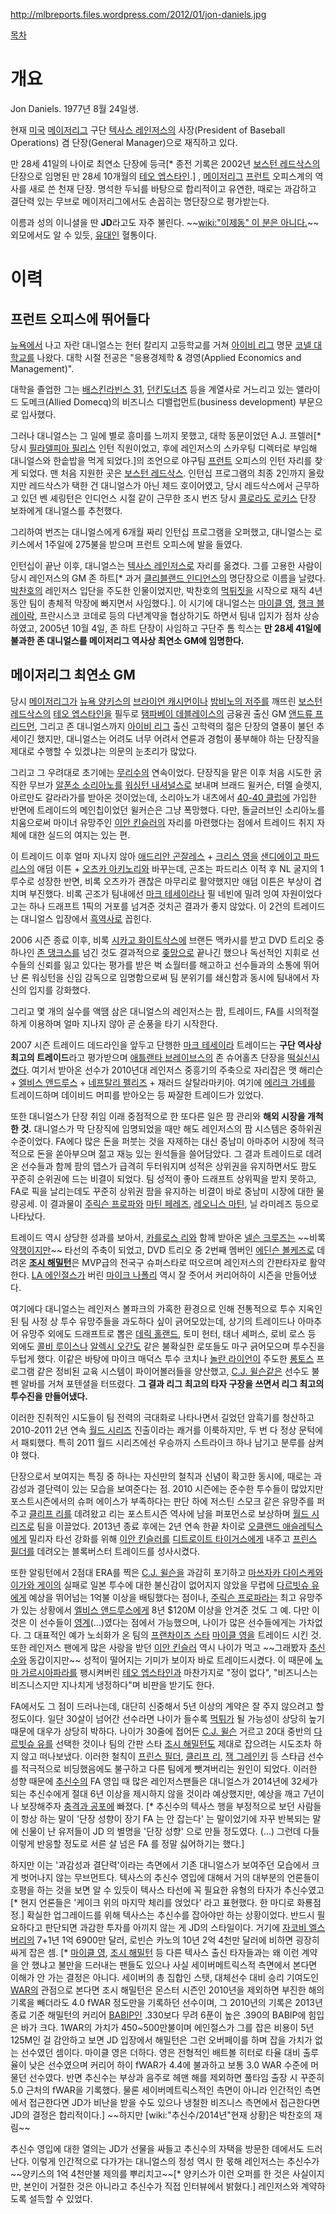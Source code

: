 http://mlbreports.files.wordpress.com/2012/01/jon-daniels.jpg

[[목차]]

= 개요 =
Jon Daniels. 1977년 8월 24일생. 

현재 [[미국]] [[메이저리그]] 구단 [[텍사스 레인저스]]의 사장(President of Baseball Operations) 겸 단장(General Manager)으로 재직하고 있다.

만 28세 41일의 나이로 최연소 단장에 등극[* 종전 기록은 2002년 [[보스턴 레드삭스]]의 단장으로 임명된 만 28세 10개월의 [[테오 엡스타인]].] , [[메이저리그]] [[프런트]] 오피스계의 역사를 새로 쓴 천재 단장. 명석한 두뇌를 바탕으로 합리적이고 유연한, 때로는 과감하고 결단력 있는 무브로 메이저리그에서도 손꼽히는 명단장으로 평가받는다.

이름과 성의 이니셜을 딴 '''JD'''라고도 자주 불린다. ~~[[wiki:"이제동" 이 분은 아니다.]]~~ 외모에서도 알 수 있듯, [[유대인]] 혈통이다.

= 이력 =
== 프런트 오피스에 뛰어들다 ==
[[뉴욕]]에서 나고 자란 대니얼스는 헌터 칼리지 고등학교를 거쳐 [[아이비 리그]] 명문 [[코넬 대학교]]를 나왔다. 대학 시절 전공은 "응용경제학 & 경영(Applied Economics and Management)".

대학을 졸업한 그는 [[배스킨라빈스 31]], [[던킨도너츠]] 등을 계열사로 거느리고 있는 앨라이드 도메크(Allied Domecq)의 비즈니스 디밸럽먼트(business development) 부문으로 입사했다. 

그러나 대니얼스는 그 일에 별로 흥미를 느끼지 못했고, 대학 동문이었던 A.J. 프렐러[* 당시 [[필라델피아 필리스]] 인턴 직원이었고, 후에 레인저스의 스카우팅 디렉터로 부임해 대니얼스와 한솥밥을 먹게 되었다.]의 조언으로 야구팀 [[프런트]] 오피스의 인턴 자리를 찾게 되었다. 맨 처음 지원한 곳은 [[보스턴 레드삭스]]. 인턴십 프로그램의 최종 2인까지 올랐지만 레드삭스가 택한 건 대니얼스가 아닌 제드 호이어였고, 당시 레드삭스에서 근무하고 있던 벤 셰링턴은 인디언스 시절 같이 근무한 조시 번즈 당시 [[콜로라도 로키스]] 단장 보좌에게 대니얼스를 추천했다.

그리하여 번즈는 대니얼스에게 6개월 짜리 인턴십 프로그램을 오퍼했고, 대니얼스는 로키스에서 1주일에 275불을 받으며 프런트 오피스에 발을 들였다. 

인턴십이 끝난 이후, 대니얼스는 [[텍사스 레인저스]]로 자리를 옮겼다. 그를 고용한 사람이 당시 레인저스의 GM 존 하트[* 과거 [[클리블랜드 인디언스]]의 명단장으로 이름을 날렸다. [[박찬호]]의 레인저스 입단을 주도한 인물이었지만, 박찬호의 [[먹튀]]짓을 시작으로 재직 4년 동안 팀이 총체적 막장에 빠지면서 사임했다.]. 이 시기에 대니얼스는 [[마이클 영]], [[행크 블레이락]], 프란시스코 코데로 등의 다년계약을 협상하기도 하면서 팀내 입지가 점차 상승하였고, 2005년 10월 4일, 존 하트 단장이 사임하고 구단주 톰 힉스는 '''만 28세 41일에 불과한 존 대니얼스를 메이저리그 역사상 최연소 GM에 임명한다.'''  

== 메이저리그 최연소 GM ==
당시 [[메이저리그]]가 [[뉴욕 양키스]]의 [[브라이언 캐시먼]]이나 [[밤비노의 저주]]를 깨뜨린 [[보스턴 레드삭스]]의 [[테오 엡스타인]]을 필두로 [[탬파베이 데블레이스]]의 금융권 출신 GM [[앤드류 프리드먼]], 그리고 존 대니얼스까지 [[아이비 리그]] 출신 고학력의 젊은 단장의 열풍이 불던 추세이긴 했지만, 대니얼스는 어려도 너무 어려서 연륜과 경험이 풍부해야 하는 단장직을 제대로 수행할 수 있겠냐는 의문의 눈초리가 많았다.   

그리고 그 우려대로 초기에는 [[무리수]]의 연속이었다. 단장직을 맡은 이후 처음 시도한 굵직한 무브가 [[알폰소 소리아노]]를 [[워싱턴 내셔널스]]로 보내며 브래드 윌커슨, 터멜 슬렛지, 아르만도 갈라라가를 받아온 것이었는데, 소리아노가 내츠에서 [[40-40 클럽]]에 가입한 반면에 트레이드의 메인칩이었던 윌커슨은 그냥 폭망했다. 다만, 돌글러브인 소리아노를 치움으로써 마이너 유망주인 [[이안 킨슬러]]의 자리를 마련했다는 점에서 트레이드 취지 자체에 대한 실드의 여지는 있는 편.

이 트레이드 이후 얼마 지나지 않아 [[애드리안 곤잘레스]] + [[크리스 영]]을 [[샌디에이고 파드리스]]의 애덤 이튼 + [[오츠카 아키노리]]와 바꾸는데, 곤조는 파드리스 이적 후 NL 굴지의 1루수로 성장한 반면, 비록 오츠카가 괜찮은 마무리로 활약했지만 애덤 이튼은 부상이 겹치며 부진했다. 비록 곤조가 팀내에선 [[마크 테세이라]]나 필 네빈에 밀려 잉여 자원이었다고는 하나 드래프트 1픽의 거포를 넘겨준 것치곤 결과가 좋지 않았다. 이 2건의 트레이드는 대니얼스 입장에서 [[흑역사]]로 꼽힌다.

2006 시즌 종료 이후, 비록 [[시카고 화이트삭스]]에 브랜든 맥카시를 받고 DVD 트리오 중 하나인 [[존 댕크스]]를 넘긴 것도 결과적으로 [[좆망]]으로 끝나긴 했으나 독선적인 지휘로 선수들의 신뢰를 잃고 있다는 평가를 받은 벅 쇼월터를 해고하고 선수들과의 소통에 뛰어난 론 워싱턴을 신임 감독으로 임명함으로써 팀 분위기를 쇄신함과 동시에 팀내에서 자신의 입지를 강화했다.  

그리고 몇 개의 실수를 액땜 삼은 대니얼스의 레인저스는 팜, 트레이드, FA를 시의적절하게 이용하며 얼마 지나지 않아 곧 순풍을 타기 시작한다. 

2007 시즌 트레이드 데드라인을 앞두고 단행한 [[마크 테세이라]] 트레이드는 '''구단 역사상 최고의 트레이드'''라고 평가받으며 [[애틀랜타 브레이브스]]의 존 슈어홀츠 단장을 [[떡실신]]시켰다. 여기서 받아온 선수가 2010년대 레인저스 중흥기의 주축으로 자리잡은 맷 해리슨 + [[엘비스 앤드루스]] + [[네프탈리 펠리즈]] + 재러드 살탈라마키아. 여기에 [[에리크 가녜]]를 트레이드하며 데이비드 머피를 받아오는 등 짜잘한 트레이드가 있었다.

또한 대니얼스가 단장 취임 이래 중점적으로 한 또다른 일은 팜 관리와 '''해외 시장을 개척한 것.''' 대니얼스가 막 단장직에 임명되었을 때만 해도 레인저스의 팜 시스템은 중하위권 수준이었다. FA에다 많은 돈을 퍼붓는 것을 자제하는 대신 중남미 아마추어 시장에 적극적으로 돈을 쏟아부으며 젊고 재능 있는 원석들을 쓸어담았다. 그 결과 트레이드로 데려온 선수들과 함께 팜의 뎁스가 급격히 두터워지며 성적은 상위권을 유지하면서도 팜도 꾸준히 순위권에 드는 비결이 되었다. 팀 성적이 좋아 드래프트 상위픽을 받지 못하고, FA로 픽을 날리는데도 꾸준히 상위권 팜을 유지하는 비결이 바로 중남미 시장에 대한 물량공세. 이 결과물이 [[주릭슨 프로파]]와 [[마틴 페레즈]], [[레오니스 마틴]], 닐 라미레즈 등으로 나타났다.   

트레이드 역시 상당한 성과를 보아서, [[카를로스 리]]와 함께 받아온 [[넬슨 크루즈]]는 ~~비록 [[약쟁이]]지만~~ 타선의 주축이 되었고, DVD 트리오 중 2번째 멤버인 [[에딘슨 볼케즈]]로 데려온 '''[[조시 해밀턴]]'''은 MVP급의 전국구 슈퍼스타로 떠오르며 레인저스의 간판타자로 활약한다. [[LA 에인절스]]가 버린 [[마이크 나폴리]] 역시 잘 줏어서 커리어하이 시즌을 만들어냈다. 
  
여기에다 대니얼스는 레인저스 볼파크의 가혹한 환경으로 인해 전통적으로 투수 지옥인 된 팀 사정 상 투수 유망주들을 과도하다 싶이 긁어모았는데, 상기의 트레이드나 아마추어 유망주 외에도 드래프트로 뽑은 [[데릭 홀랜드]], 토미 헌터, 태너 셰퍼스, 로비 로스 등 외에도 [[콜비 루이스]]나 [[알렉시 오간도]] 같은 불확실한 로또들도 마구 긁어모으며 투수진을 두텁게 했다. 이같은 바탕에 마이크 매덕스 투수 코치나 [[놀란 라이언]]이 주도한 [[롱토스]] 프로그램 같은 정비된 교육 시스템이 파이어볼러들을 양산했고, [[C.J. 윌슨]]같은 선수도 불펜 알바를 거쳐 포텐셜을 터뜨렸다. '''그 결과 리그 최고의 타자 구장을 쓰면서 리그 최고의 투수진을 만들어냈다.'''   

이러한 진취적인 시도들이 팀 전력의 극대화로 나타나면서 길었던 암흑기를 청산하고 2010-2011 2년 연속 [[월드 시리즈]] 진출이라는 쾌거를 이룩하지만, 두 번 다 정상 문턱에서 패퇴했다. 특히 2011 월드 시리즈에선 우승까지 스트라이크 하나 남기고 분루를 삼켜야 했다.

단장으로서 보여지는 특징 중 하나는 자신만의 철칙과 신념이 확고한 동시에, 때로는 과감성과 결단력이 있는 모습을 보여준다는 점. 2010 시즌에는 준수한 투수들이 많았지만 포스트시즌에서의 슈퍼 에이스가 부족하다는 판단 하에 저스틴 스모크 같은 유망주를 퍼주고 [[클리프 리]]를 데려왔고 리는 포스트시즌 역사에 남을 퍼포먼스로 보상하며 [[월드 시리즈]]로 팀을 이끌었다. 2013년 종료 후에는 2년 연속 한끝 차이로 [[오클랜드 애슬레틱스]]에게 밀리자 타선 강화를 위해 [[이안 킨슬러]]를 [[디트로이트 타이거스]]에게 내주고 [[프린스 필더]]를 데려오는 블록버스터 트레이드를 성사시켰다.

또한 알링턴에서 2점대 ERA를 찍은 [[C.J. 윌슨]]을 과감히 포기하고 [[마쓰자카 다이스케]]와 [[이가와 게이]]의 실패로 일본 투수에 대한 불신감이 없어지지 않았을 무렵에 [[다르빗슈 유]]에게 예상을 뛰어넘는 1억불 이상을 배팅했다는 점이나, [[주릭슨 프로파]]라는 최고 유망주가 있는 상황에서 [[엘비스 앤드루스]]에게 8년 $120M 이상을 안겨준 것도 그 예. 다만 이것은 이 선수들이 [[영계]](...)였다는 점에서 가능했으며, 나이가 많은 선수들에게는 가차없다. 그 대표적인 예가 노쇠화가 온 팀의 [[프랜차이즈 스타]] [[마이클 영]]을 트레이드 시킨 것. 또한 레인저스 팬에게 많은 사랑을 받던 [[이안 킨슬러]] 역시 나이가 먹고 ~~그래봤자 [[추신수]]와 동갑이지만~~ 성적이 떨어지는 기미가 보이자 바로 트레이드시켰다. 이 때문에 [[노마 가르시아파라]]를 팽시켜버린 [[테오 엡스타인]]과 마찬가지로 "정이 없다", "비즈니스는 비즈니스지만 지나치게 냉정하다"며 비판을 받기도 한다.

FA에서도 그 점이 드러나는데, 대단히 신중해서 5년 이상의 계약은 잘 주지 않으려고 할 정도이다. 일단 30살이 넘어간 선수라면 나이가 들수록 [[먹튀]]가 될 가능성이 상당히 높기 때문에 대우가 상당히 박하다. 나이가 30줄에 접어든 [[C.J. 윌슨]] 거르고 20대 중반의 [[다르빗슈 유]]를 선택한 것이나 팀의 간판 스타 [[조시 해밀턴]]도 제대로 잡으려는 시도조차 하지 않고 떠나보냈다.  이러한 철칙이 [[프린스 필더]], [[클리프 리]], [[잭 그레인키]] 등 스타급 선수를 적극적으로 비딩했음에도 불구하고 다른 팀에게 뺏겨버리는 원인이 되었다. 이러한 성향 때문에 [[추신수]]의 FA 영입 때 많은 레인저스팬들은 대니얼스가 2014년에 32세가 되는 추신수에게 절대 6년 이상을 제시하지 않을 것이라 예상했지만, 예상을 깨고 7년이나 보장해주자 [[충격과 공포]]에 빠졌다. [* 추신수의 텍사스 행을 부정적으로 보던 사람들이 항상 하는 말이 '단장 성향이 장기 FA 는 안 잡는다' 는 말이었기에 자꾸 반복되는 말에 신물이 난 유저들이 JD 의 별명을 '단장 성향' 으로 만들 정도였다. (...) 그런데 다들 이렇게 반응할 정도로 서른 살 넘은 FA 를 정말 싫어하기는 했다.]

하지만 이는 '과감성과 결단력'이라는 측면에서 기존 대니얼스가 보여주던 모습에서 크게 벗어나지 않는 무브먼트다. 텍사스의 추신수 영입에 대해서 거의 대부분의 언론들이 호평을 하는 것을 보면 알 수 있듯이 텍사스 타선에 꼭 필요한 유형의 타자가 추신수였고 [* 현지 언론들은 '케이크 위의 마지막 체리를 얹었다' 라고 표현했다. 한 마디로 화룡점정.] 확실한 업그레이드를 위해 텍사스는 추신수를 잡아야만 하는 상황이었다. 반드시 필요하다고 판단되면 과감한 투자를 아끼지 않는 게 JD의 스타일이다. 거기에 [[자코비 엘스버리]]의 7+1년 1억 6900만 달러, 로빈슨 카노의 10년 2억 4천만 달러에 비하면 굉장히 싸게 잡은 셈. [* [[마이클 영]], [[조시 해밀턴]] 등 다른 텍사스 출신 타자들과는 왜 이런 계약을 안 했냐고 불만을 드러내는 팬들도 있으나 사실 세이버메트릭스적 측면에서 본다면 이해가 안 가는 결정은 아니다. 세이버의 총 집합인 스탯, 대체선수 대비 승리 기여도인 [[WAR]]의 관점으로 본다면 조시 해밀턴은 몬스터 시즌인 2010년을 제외하면 부진한 해의 기록을 빼더라도 4.0 fWAR 정도만을 기록하던 선수이며, 그 2010년의 기록은 2013년 종료 기준 해밀턴의 커리어 [[BABIP]]인 .330보다 무려 6푼이 높은 .390의 BABIP에 힘입은 바가 크다. 1WAR의 가치가 450~500만불이며 에인절스가 그를 잡은 비용이 5년 125M인 걸 감안하고 보면 JD 입장에서 해밀턴은 그런 오버페이를 하며 잡을 가치가 없는 선수였던 셈이다. 마이클 영은 더하다. 영은 전형적인 배트볼 히터로 타율 대비 출루율이 낮은 선수였으며 커리어 하이 fWAR가 4.4에 불과하고 보통 3.0 WAR 수준에 머물던 선수였다. 반면 추신수는 부상과 음주로 헤맨 해를 제외하면 풀타임 출장 시 꾸준히 5.0 근처의 fWAR을 기록했다. 물론 세이버메트릭스적인 측면이 아니라 인간적인 측면에서 접근한다면 JD가 비난을 받을 수도 있으나 냉철한 비즈니스 측면에서 접근한다면 JD의 결정은 합리적이다.] ~~하지만 [wiki:"추신수/2014년"현재 상황]은 박찬호의 재림~~

추신수 영입에 대한 열의는 JD가 선물을 싸들고 추신수의 자택을 방문한 데에서도 드러난다. 이렇게 인간적으로 다가가는 대니얼스의 정성 역시 한 몫해 레인저스는 추신수가 ~~양키스의 1억 4천만불 제의를 뿌리치고~~[* 양키스가 이런 오퍼를 한 것은 사실이지만, 본인이 거절한 것은 아니라고 추신수가 직접 인터뷰에서 밝혔다.] 레인저스와 계약하도록 설득할 수 있었다. 

